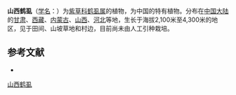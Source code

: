 {{Speciesbox
| name = 山西鹤虱
| status = 
| status_system = 
| image =
| genus = Lappula
| species = shanhsiensis
| authority = Kitag.
}}

'''山西鹤虱'''（[[学名|学名]]：{{lang|la|''Lappula shanhsiensis''}}）为[[紫草科|紫草科]][[鹤虱属|鹤虱属]]的植物，为中国的特有植物。分布在[[中国大陆|中国大陆]]的[[甘肃|甘肃]]、[[西藏|西藏]]、[[内蒙古|内蒙古]]、[[山西|山西]]、[[河北|河北]]等地，生长于海拔2,100米至4,300米的地区，见于田间、山坡草地和村边，目前尚未由人工引种栽培。

== 参考文献 ==
<div class="references-small">
* {{cite web| url =http://www.bioinfo.cn/db05/KmzwSpecies.php?action=view&id=1736| title =山西鹤虱| work =《中国高等植物数据库全库》| publisher =中国科学院微生物研究所| author =昆明植物研究所| accessdate =2009-02-22| archive-date =2018-06-28| archive-url =https://web.archive.org/web/20180628204035/http://www.bioinfo.cn/db05/KmzwSpecies.php?action=view| dead-url =yes}}
</div>
{{Taxonbar|from=Q11047265}}

[[Category:鹤虱属|山西鹤虱]]


{{植物小作品}}